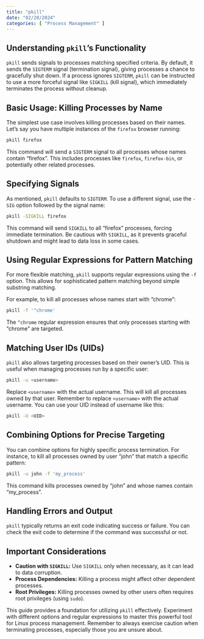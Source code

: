 ```yaml
---
title: "pkill"
date: "02/20/2024"
categories: [ "Process Management" ]
---
```

## Understanding `pkill`'s Functionality

`pkill` sends signals to processes matching specified criteria. By default, it sends the `SIGTERM` signal (termination signal), giving processes a chance to gracefully shut down. If a process ignores `SIGTERM`,  `pkill` can be instructed to use a more forceful signal like `SIGKILL` (kill signal), which immediately terminates the process without cleanup.


## Basic Usage: Killing Processes by Name

The simplest use case involves killing processes based on their names.  Let's say you have multiple instances of the `firefox` browser running:

```bash
pkill firefox
```

This command will send a `SIGTERM` signal to all processes whose names contain "firefox".  This includes processes like `firefox`, `firefox-bin`, or potentially other related processes.


## Specifying Signals

As mentioned, `pkill` defaults to `SIGTERM`. To use a different signal, use the `-SIG` option followed by the signal name:

```bash
pkill -SIGKILL firefox
```

This command will send `SIGKILL` to all "firefox" processes, forcing immediate termination.  Be cautious with `SIGKILL`, as it prevents graceful shutdown and might lead to data loss in some cases.


## Using Regular Expressions for Pattern Matching

For more flexible matching, `pkill` supports regular expressions using the `-f` option. This allows for sophisticated pattern matching beyond simple substring matching.

For example, to kill all processes whose names start with "chrome":

```bash
pkill -f '^chrome'
```

The `^chrome` regular expression ensures that only processes starting with "chrome" are targeted.


##  Matching User IDs (UIDs)

`pkill` also allows targeting processes based on their owner's UID. This is useful when managing processes run by a specific user:

```bash
pkill -u <username>
```

Replace `<username>` with the actual username. This will kill all processes owned by that user.  Remember to replace `<username>` with the actual username. You can use your UID instead of username like this:

```bash
pkill -U <UID>
```


## Combining Options for Precise Targeting


You can combine options for highly specific process termination.  For instance, to kill all processes owned by user "john" that match a specific pattern:


```bash
pkill -u john -f 'my_process'
```

This command kills processes owned by "john" and whose names contain "my_process".


## Handling Errors and Output

`pkill` typically returns an exit code indicating success or failure.  You can check the exit code to determine if the command was successful or not.


##  Important Considerations


* **Caution with `SIGKILL`:** Use `SIGKILL` only when necessary, as it can lead to data corruption.
* **Process Dependencies:** Killing a process might affect other dependent processes.
* **Root Privileges:**  Killing processes owned by other users often requires root privileges (using `sudo`).


This guide provides a foundation for utilizing `pkill` effectively. Experiment with different options and regular expressions to master this powerful tool for Linux process management. Remember to always exercise caution when terminating processes, especially those you are unsure about.

